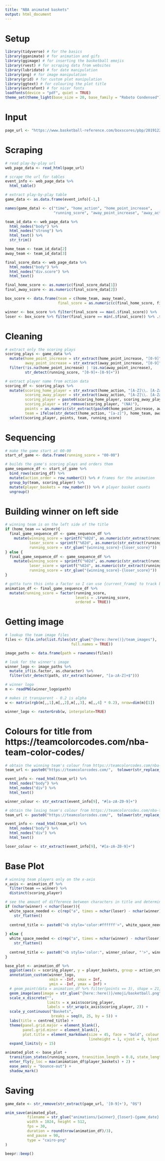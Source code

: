 ```yaml
---
title: "NBA animated baskets"
output: html_document
---
```


# Setup

```r
library(tidyverse) # for the basics
library(gganimate) # for animation and gifs
library(ggimage) # for inserting the basketball emojis
library(rvest) # for scraping data from websites
library(lubridate) # for date manipulation
library(png) # for image manipulation
library(grid) # for custom plot manipulation
library(ggtext) # for colouring the plot title
library(extrafont) # for nicer fonts
loadfonts(device = "pdf", quiet = TRUE)
theme_set(theme_light(base_size = 20, base_family = "Roboto Condensed"))
```

# Input

```r
page_url <- "https://www.basketball-reference.com/boxscores/pbp/201912280BOS.html"
```

# Scraping

```r
# read play-by-play url
web_page_data <- read_html(page_url)

# scrape the url for tables
event_info <- web_page_data %>%
  html_table()

# extract play-by-play table
game_data <- as.data.frame(event_info)[-1,]

names(game_data) <- c("time", "home_action", "home_point_increase", 
                      "running_score", "away_point_increase", "away_action")
```

```r
team_id_data <- web_page_data %>%
  html_nodes("body") %>%
  html_nodes("strong") %>%
  html_text() %>%
  str_trim()

home_team <- team_id_data[2]
away_team <- team_id_data[3]

final_score_data <- web_page_data %>%
  html_nodes("body") %>%
  html_nodes("div.score") %>%
  html_text() 

final_home_score <- as.numeric(final_score_data[1])
final_away_score <- as.numeric(final_score_data[2])

box_score <- data.frame(team = c(home_team, away_team),
                        final_score = as.numeric(c(final_home_score, final_away_score)))

winner <- box_score %>% filter(final_score == max(.$final_score)) %>% .$team %>% as.character()
loser <- box_score %>% filter(final_score == min(.$final_score)) %>% .$team %>% as.character()
```

# Cleaning

```r
# extract only the scoring plays
scoring_plays <- game_data %>%
  mutate(home_point_increase = str_extract(home_point_increase, "[0-9]"),
         away_point_increase = str_extract(away_point_increase, "[0-9]")) %>%
  filter(!is.na(home_point_increase) | !is.na(away_point_increase),
         str_detect(running_score, "[0-9]+-[0-9]+"))
```

```r
# extract player name from action data 
scoring_df <- scoring_plays %>%
  mutate(scoring_home_player = str_extract(home_action, "[A-Z]\\. [A-Za-z-]+"),
         scoring_away_player = str_extract(away_action, "[A-Z]\\. [A-Za-z-]+"),
         scoring_player = paste0(scoring_home_player, scoring_away_player),
         scoring_player = str_remove(scoring_player, "(NA)"),
         points = as.numeric(str_extract(paste0(home_point_increase, away_point_increase), "[0-9]")),
         team = ifelse(str_detect(home_action, "[a-z]"), home_team, away_team)) %>%
  select(scoring_player, points, team, running_score) 
```

# Sequencing

```r
# make the game start at 00-00
start_of_game <- data.frame(running_score = "00-00") 

# builds the game's scoring plays and orders them
game_sequence_df <- start_of_game %>%
  bind_rows(scoring_df) %>%
  mutate(action_order = row_number()) %>% # frames for the animation
  group_by(team, scoring_player) %>%
  mutate(player_baskets = row_number()) %>% # player basket counts
  ungroup() 
```

# Building winner on left side

```r
# winning team is on the left side of the title
if (home_team == winner){
  final_game_sequence_df <- game_sequence_df %>%  
    mutate(winning_score = sprintf("%02d", as.numeric(str_extract(running_score, "^[0-9]+"))),
           loser_score = sprintf("%02d", as.numeric(str_extract(running_score, "[0-9]+$"))),
           running_score = str_glue("{winning_score}-{loser_score}"))
} else {
  final_game_sequence_df <- game_sequence_df %>%  
    mutate(winning_score = sprintf("%02d", as.numeric(str_extract(running_score, "[0-9]+$"))),
           loser_score = sprintf("%02d", as.numeric(str_extract(running_score, "^[0-9]+"))),
           running_score = str_glue("{winning_score}-{loser_score}"))
}
```

```r
# gotta turn this into a factor so I can use {current_frame} to track boxscore
animation_df <- final_game_sequence_df %>%
  mutate(running_score = factor(running_score, 
                                levels = .$running_score,
                                ordered = TRUE))
```

# Getting image

```r
# lookup the team image files
files <- file.info(list.files(str_glue("{here::here()}/team_images"), 
                              full.names = TRUE))

image_paths <- data.frame(path = rownames(files))

# look for the winner's image 
winner_logo <- image_paths %>%
  mutate_if(is.factor, as.character) %>%
  filter(str_detect(path, str_extract(winner, "[a-zA-Z]+$")))

# winner logo
m <- readPNG(winner_logo$path)

# makes it transparent - 0.2 is alpha
w <- matrix(rgb(m[,,1],m[,,2],m[,,3], m[,,4] * 0.2), nrow=dim(m)[1])

winner_logo <- rasterGrob(w, interpolate=TRUE)
```

# Colours for title from https://teamcolorcodes.com/nba-team-color-codes/

```r
# obtain the winning team's colour from https://teamcolorcodes.com/nba-team-color-codes/
team_url <- paste0("https://teamcolorcodes.com/",  tolower(str_replace_all(winner, " ", "-")), "-color-codes/")

event_info <- read_html(team_url) %>%
  html_nodes("body") %>%
  html_nodes("div") %>%
  html_text()

winner_colour <- str_extract(event_info[9], "#[a-zA-Z0-9]+")
```

```r
# obtain the losing team's colour from https://teamcolorcodes.com/nba-team-color-codes/
team_url <- paste0("https://teamcolorcodes.com/",  tolower(str_replace_all(loser, " ", "-")), "-color-codes/")

event_info <- read_html(team_url) %>%
  html_nodes("body") %>%
  html_nodes("div") %>%
  html_text() 

loser_colour <- str_extract(event_info[9], "#[a-zA-Z0-9]+")
```

# Base Plot

```r
# winning team players only on the x-axis
x_axis <- animation_df %>% 
  filter(team == winner) %>% 
  distinct(scoring_player)
```

```r
# see the amount of difference between characters in title and determine which side needs to be balanced out
if (nchar(winner) < nchar(loser)){
  white_space_needed <- c(rep("a", times = nchar(loser) - nchar(winner))) %>%
    str_flatten()
  
  centred_title <- paste0("<b style='color:#ffffff'>", white_space_needed, "</b>", "<b style='color:", winner_colour, "'>", winner, "</b> {closest_state} <b style='color:", loser_colour, "'>", loser, "</b>")
  
} else {
  white_space_needed <- c(rep("a", times = nchar(winner) - nchar(loser))) %>%
    str_flatten()
  
  centred_title <- paste0("<b style='color:", winner_colour, "'>", winner, "</b> {closest_state} <b style='color:", loser_colour, "'>", loser, "</b>", "<b style='color:#ffffff>", white_space_needed, "</b>")
}
```

```r
base_plot <- animation_df %>%
  ggplot(aes(x = scoring_player, y = player_baskets, group = action_order)) +
  annotation_custom(winner_logo, 
                    xmin = -Inf, xmax = Inf, 
                    ymin = -Inf, ymax = Inf) +
  # geom_point(data = animation_df %>% filter(points == 3), shape = 21, size = 20, fill = winner_colour, colour = "black") +
  geom_image(aes(image = str_glue("{here::here()}/emoji/basketball.png")), size = 0.06) +
  scale_x_discrete("",
                   limits = x_axis$scoring_player, 
                   labels = str_wrap(x_axis$scoring_player, 2)) +
  scale_y_continuous("Baskets",
                     breaks = seq(0, 25, by = 5)) + 
  labs(title = centred_title) +
  theme(panel.grid.major = element_blank(),
        panel.grid.minor = element_blank(),
        plot.title = element_markdown(size = 45, face = "bold", colour = "#000000",
                                      lineheight = 1, vjust = 0, hjust = 0.5)) +
  expand_limits(y = 15)
```

```r
animated_plot <- base_plot +
  transition_states(running_score, transition_length = 0.8, state_length = 0.3, wrap = FALSE) +
  enter_fly(y_loc = max(animation_df$player_baskets) + 2) +
  ease_aes(y = "bounce-out") + 
  shadow_mark()
```

# Saving

```r
game_date <- str_remove(str_extract(page_url, '[0-9]+'), "0$")

anim_save(animated_plot,
          filename = str_glue("animations/{winner}_{loser}-{game_date}.gif"), 
          width = 1024, height = 512,
          fps = 30, 
          duration = round(nrow(animation_df)/3), 
          end_pause = 90,
          type = "cairo-png"
)

beepr::beep()
```

